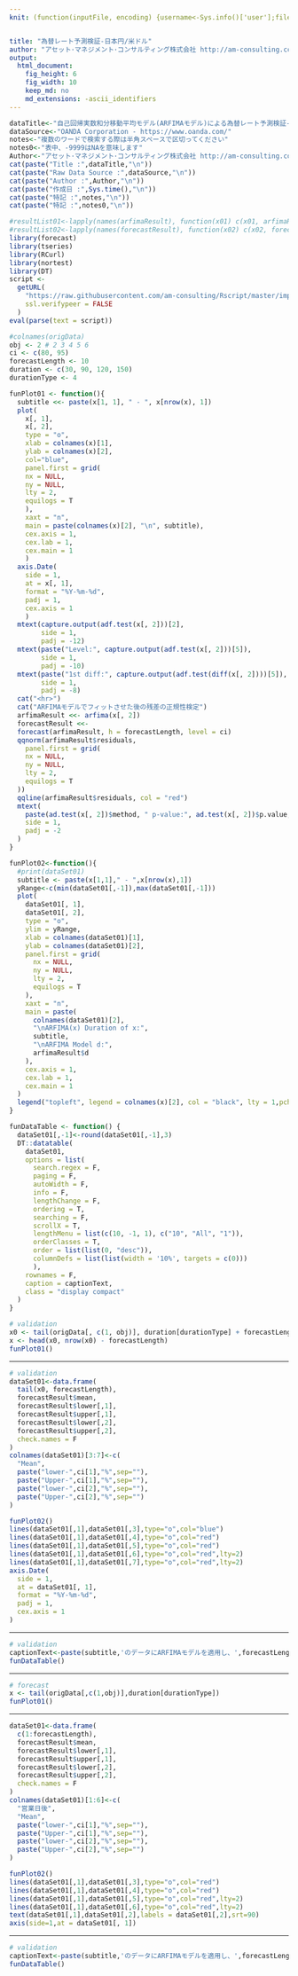 ```yaml
---
knit: (function(inputFile, encoding) {username<-Sys.info()['user'];fileName<-'defaultPath.csv';pathToFile <-paste0('C:/Users/', username,'/Desktop/pathToCSV/');setwd(pathToFile);buf0<-read.csv(fileName,header = F,skip = 0,stringsAsFactor = F,check.names = F,fileEncoding = 'utf-8');rmarkdown::render(inputFile, encoding = encoding, output_file = paste0('C:/Users/',username,buf0[2,1],'charts/','am-consulting.co.jp-',format(Sys.time(),'%Y-%m-%d-%H-%M-%S'),'.html')) })


title: "為替レート予測検証-日本円/米ドル"
author: "アセット･マネジメント･コンサルティング株式会社 http://am-consulting.co.jp"
output: 
  html_document:
    fig_height: 6
    fig_width: 10
    keep_md: no
    md_extensions: -ascii_identifiers     
---
```

<link href="http://knowledgevault.saecanet.com/components/rmarkdown-html.css" rel="stylesheet">
<style>
.main-container {
	max-width: 1000px;
	margin-left: auto;
	margin-right: auto;
}
</style>

```r
dataTitle<-"自己回帰実数和分移動平均モデル(ARFIMAモデル)による為替レート予測検証-日本円/米ドル"
dataSource<-"OANDA Corporation - https://www.oanda.com/"
notes<-"複数のワードで検索する際は半角スペースで区切ってください"
notes0<-"表中、-9999はNAを意味します"
Author<-"アセット･マネジメント･コンサルティング株式会社 http://am-consulting.co.jp"
cat(paste("Title :",dataTitle,"\n"))
cat(paste("Raw Data Source :",dataSource,"\n"))
cat(paste("Author :",Author,"\n"))
cat(paste("作成日 :",Sys.time(),"\n"))
cat(paste("特記 :",notes,"\n"))
cat(paste("特記 :",notes0,"\n"))
```

```r
#resultList01<-lapply(names(arfimaResult), function(x01) c(x01, arfimaResult[[x01]]))
#resultList02<-lapply(names(forecastResult), function(x02) c(x02, forecastResult[[x02]]))
library(forecast)
library(tseries)
library(RCurl)
library(nortest)
library(DT)
script <-
  getURL(
    "https://raw.githubusercontent.com/am-consulting/Rscript/master/importFXRateBygetFX.r",
    ssl.verifypeer = FALSE
  )
eval(parse(text = script))

#colnames(origData)
obj <- 2 # 2 3 4 5 6
ci <- c(80, 95)
forecastLength <- 10
duration <- c(30, 90, 120, 150)
durationType <- 4
```

```r
funPlot01 <- function(){
  subtitle <<- paste(x[1, 1], " - ", x[nrow(x), 1])
  plot(
    x[, 1],
    x[, 2],
    type = "o",
    xlab = colnames(x)[1],
    ylab = colnames(x)[2],
    col="blue",
    panel.first = grid(
    nx = NULL,
    ny = NULL,
    lty = 2,
    equilogs = T
    ),
    xaxt = "n",
    main = paste(colnames(x)[2], "\n", subtitle),
    cex.axis = 1,
    cex.lab = 1,
    cex.main = 1
    )
  axis.Date(
    side = 1,
    at = x[, 1],
    format = "%Y-%m-%d",
    padj = 1,
    cex.axis = 1
    )
  mtext(capture.output(adf.test(x[, 2]))[2],
        side = 1,
        padj = -12)
  mtext(paste("Level:", capture.output(adf.test(x[, 2]))[5]),
        side = 1,
        padj = -10)
  mtext(paste("1st diff:", capture.output(adf.test(diff(x[, 2])))[5]),
        side = 1,
        padj = -8)
  cat("<hr>")
  cat("ARFIMAモデルでフィットさせた後の残差の正規性検定")
  arfimaResult <<- arfima(x[, 2])
  forecastResult <<-
  forecast(arfimaResult, h = forecastLength, level = ci)
  qqnorm(arfimaResult$residuals,
    panel.first = grid(
    nx = NULL,
    ny = NULL,
    lty = 2,
    equilogs = T
  ))
  qqline(arfimaResult$residuals, col = "red")
  mtext(
    paste(ad.test(x[, 2])$method, " p-value:", ad.test(x[, 2])$p.value,"\nARFIMA Model d:",arfimaResult$d),
    side = 1,
    padj = -2
  )
}
```

```r
funPlot02<-function(){
  #print(dataSet01)
  subtitle <- paste(x[1,1]," - ",x[nrow(x),1])
  yRange<-c(min(dataSet01[,-1]),max(dataSet01[,-1]))  
  plot(
    dataSet01[, 1],
    dataSet01[, 2],
    type = "o",
    ylim = yRange,
    xlab = colnames(dataSet01)[1],
    ylab = colnames(dataSet01)[2],
    panel.first = grid(
      nx = NULL,
      ny = NULL,
      lty = 2,
      equilogs = T
    ),
    xaxt = "n",
    main = paste(
      colnames(dataSet01)[2],
      "\nARFIMA(x) Duration of x:",
      subtitle,
      "\nARFIMA Model d:",
      arfimaResult$d
    ),
    cex.axis = 1,
    cex.lab = 1,
    cex.main = 1
  )
  legend("topleft", legend = colnames(x)[2], col = "black", lty = 1,pch =1)
}
```

```r
funDataTable <- function() {
  dataSet01[,-1]<-round(dataSet01[,-1],3)
  DT::datatable(
    dataSet01,
    options = list(
      search.regex = F,
      paging = F,
      autoWidth = F,
      info = F,
      lengthChange = F,
      ordering = T,
      searching = F,
      scrollX = T,
      lengthMenu = list(c(10, -1, 1), c("10", "All", "1")),
      orderClasses = T,
      order = list(list(0, "desc")),
      columnDefs = list(list(width = '10%', targets = c(0)))
      ),
    rownames = F,
    caption = captionText,
    class = "display compact"
  )
}
```

```r
# validation
x0 <- tail(origData[, c(1, obj)], duration[durationType] + forecastLength)
x <- head(x0, nrow(x0) - forecastLength)
funPlot01()
```
<hr>
```r
# validation
dataSet01<-data.frame(
  tail(x0, forecastLength),
  forecastResult$mean,   
  forecastResult$lower[,1],
  forecastResult$upper[,1], 
  forecastResult$lower[,2],
  forecastResult$upper[,2], 
  check.names = F
)
colnames(dataSet01)[3:7]<-c(
  "Mean",
  paste("lower-",ci[1],"%",sep=""),
  paste("Upper-",ci[1],"%",sep=""),
  paste("lower-",ci[2],"%",sep=""),
  paste("Upper-",ci[2],"%",sep="")
)
```

```r
funPlot02()
lines(dataSet01[,1],dataSet01[,3],type="o",col="blue")
lines(dataSet01[,1],dataSet01[,4],type="o",col="red")
lines(dataSet01[,1],dataSet01[,5],type="o",col="red")
lines(dataSet01[,1],dataSet01[,6],type="o",col="red",lty=2)
lines(dataSet01[,1],dataSet01[,7],type="o",col="red",lty=2)
axis.Date(
  side = 1,
  at = dataSet01[, 1],
  format = "%Y-%m-%d",
  padj = 1,
  cex.axis = 1
)
```
<hr>
```r
# validation
captionText<-paste(subtitle,'のデータにARFIMAモデルを適用し、',forecastLength,'営業日分の為替レートで検証')
funDataTable()
```
<hr>
```r
# forecast
x <- tail(origData[,c(1,obj)],duration[durationType])
funPlot01()
```
<hr>
```r
dataSet01<-data.frame(
  c(1:forecastLength),
  forecastResult$mean,   
  forecastResult$lower[,1],
  forecastResult$upper[,1], 
  forecastResult$lower[,2],
  forecastResult$upper[,2], 
  check.names = F
)
colnames(dataSet01)[1:6]<-c(
  "営業日後",
  "Mean",
  paste("lower-",ci[1],"%",sep=""),
  paste("Upper-",ci[1],"%",sep=""),
  paste("lower-",ci[2],"%",sep=""),
  paste("Upper-",ci[2],"%",sep="")
)
```

```r
funPlot02()
lines(dataSet01[,1],dataSet01[,3],type="o",col="red")
lines(dataSet01[,1],dataSet01[,4],type="o",col="red")
lines(dataSet01[,1],dataSet01[,5],type="o",col="red",lty=2)
lines(dataSet01[,1],dataSet01[,6],type="o",col="red",lty=2)
text(dataSet01[,1],dataSet01[,2],labels = dataSet01[,2],srt=90)
axis(side=1,at = dataSet01[, 1])
```
<hr>
```r
# validation
captionText<-paste(subtitle,'のデータにARFIMAモデルを適用し、',forecastLength,'営業日分の為替レートを予測')
funDataTable()
```